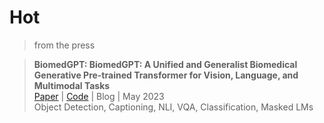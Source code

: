 # Hot
> from the press

>**BiomedGPT: BiomedGPT: A Unified and Generalist Biomedical Generative Pre-trained Transformer for Vision, Language, and Multimodal Tasks ** \
[Paper](https://arxiv.org/abs/2305.17100) | [Code](https://github.com/taokz/BiomedGPT) | Blog | May 2023 \
Object Detection, Captioning, NLI, VQA, Classification, Masked LMs